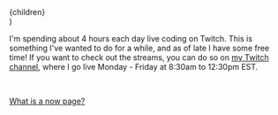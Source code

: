 
  <Layout>
    <Seo
      title="Jake Wiesler"
      description="What I'm doing right now."
      pageUrl="/now"
    ></Seo>
    <article>
      <NowHeader date="June 12th, 2020" />
      {children}
    </article>
  </Layout>
)

<!-- EDIT THIS CONTENT.  -->

I'm spending about 4 hours each day live coding on Twitch. This is something
I've wanted to do for a while, and as of late I have some free time! If you want
to check out the streams, you can do so on
[my Twitch channel](https://twitch.tv/jakewies), where I go live Monday - Friday
at 8:30am to 12:30pm EST.

<!-- END EDIT THIS CONTENT -->

<br />

[What is a now page?](https://nownownow.com/about)
